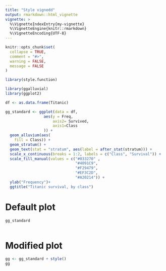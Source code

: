 ```yaml
---
title: "Style vignedd"
output: rmarkdown::html_vignette
vignette: >
  %\VignetteIndexEntry{my-vignette}
  %\VignetteEngine{knitr::rmarkdown}
  %\VignetteEncoding{UTF-8}
---
```


```r
knitr::opts_chunk$set(
  collapse = TRUE,
  comment = "#>",
  warning = FALSE, 
  message = FALSE 
)
```

```r
library(style.function)
```

```r
library(ggalluvial)
library(ggplot2)

df <- as.data.frame(Titanic)

gg_standard <- ggplot(data = df,
                 aes(y = Freq,
                     axis2= Survived,
                     axis1=Class
                 )) +
  geom_alluvium(aes(
    fill = Class)) +
  geom_stratum() +
  geom_text(stat = "stratum", aes(label = after_stat(stratum))) +
  scale_x_continuous(breaks = 1:2, labels = c("Class", "Survival")) +
  scale_fill_manual(values = c("#033270" , 
                               "#4091C9",
                               "#F29479",
                               "#EF3C2D", 
                               "#A20214")) +
  ylab("Frequency")+
  ggtitle("Titanic survival, by class")


```

# Default plot
```r
gg_standard
 
```

# Modified plot
```r
gg <- gg_standard + style()
gg 
```

